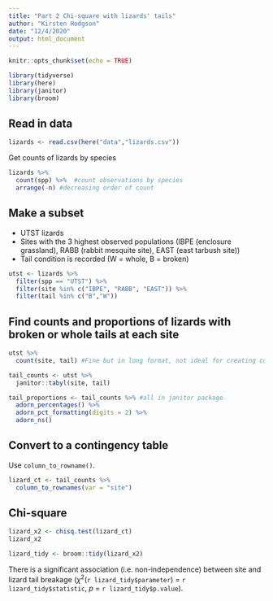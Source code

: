 ```yaml
---
title: "Part 2 Chi-square with lizards' tails"
author: "Kirsten Hodgson"
date: "12/4/2020"
output: html_document
---
```


```r
knitr::opts_chunk$set(echo = TRUE)

library(tidyverse)
library(here)
library(janitor)
library(broom)
```

## Read in data

```r
lizards <- read.csv(here("data","lizards.csv"))
```

Get counts of lizards by species
```r
lizards %>% 
  count(spp) %>%  #count observations by species
  arrange(-n) #decreasing order of count
```

## Make a subset

- UTST lizards
- Sites with the 3 highest observed populations (IBPE (enclosure grassland), RABB (rabbit mesquite site), EAST (east tarbush site))
- Tail condition is recorded (W = whole, B = broken)

```r
utst <- lizards %>% 
  filter(spp == "UTST") %>% 
  filter(site %in% c("IBPE", "RABB", "EAST")) %>% 
  filter(tail %in% c("B","W"))
```

## Find counts and proportions of lizards with broken or whole tails at each site

```r
utst %>% 
  count(site, tail) #Fine but in long format, not ideal for creating contingency table
```

```r
tail_counts <- utst %>% 
  janitor::tabyl(site, tail)

tail_proportions <- tail_counts %>% #all in janitor package
  adorn_percentages() %>% 
  adorn_pct_formatting(digits = 2) %>% 
  adorn_ns()
```

## Convert to a contingency table

Use `column_to_rowname()`.

```r
lizard_ct <- tail_counts %>% 
  column_to_rownames(var = "site")
```

## Chi-square

```r
lizard_x2 <- chisq.test(lizard_ct)
lizard_x2

lizard_tidy <- broom::tidy(lizard_x2)
```

There is a significant association (i.e. non-independence) between site and lizard tail breakage ($\chi$^2^(`r lizard_tidy$parameter`) = `r lizard_tidy$statistic`, *p* = `r lizard_tidy$p.value`).
